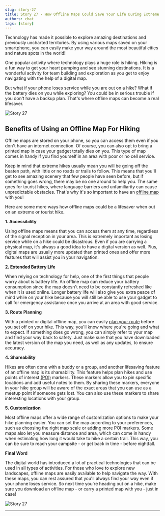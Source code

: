```yaml
---
slug: story-27
title: Story 27 - How Offline Maps Could Save Your Life During Extreme or Tourist Hikes
authors: chat
tags: [story]
---
```


Technology has made it possible to explore amazing destinations and previously uncharted territories. By using various maps saved on your smartphone, you can easily make your way around the most beautiful cities and nature spots in the world! 

One popular activity where technology plays a huge role is hiking. Hiking is a fun way to get your heart pumping and see stunning destinations. It is a wonderful activity for team building and exploration as you get to enjoy navigating with the help of a digital map. 

But what if your phone loses service while you are out on a hike? What if the battery dies on you while exploring? You could be in serious trouble if you don't have a backup plan. That's where offline maps can become a real lifesaver.


![Story 27](./1.jpg)

<!--truncate-->

## Benefits of Using an Offline Map For Hiking

Offline maps are stored on your phone, so you can access them even if you don't have an internet connection. Of course, you can also opt to bring a printed map in case your gadget totally dies on you. This type of map comes in handy if you find yourself in an area with poor or no cell service. 

Keep in mind that extreme hikes usually mean you will be going off the beaten path, with little or no roads or trails to follow. This means that you'll get to see amazing scenery that few people have seen before, but if something goes wrong, there may be no one around to help you. The same goes for tourist hikes, where language barriers and unfamiliarity can cause unpredictable obstacles. That's why it's so important to have an <a href="https://osmand.net">offline map</a> with you!

Here are some more ways how offline maps could be a lifesaver when out on an extreme or tourist hike.

<strong>1. Accessibility</strong>

Using offline maps means that you can access them at any time, regardless of the signal reception in your area. This is extremely important as losing service while on a hike could be disastrous. Even if you are carrying a physical map, it's always a good idea to have a digital version as well. Plus, digital maps are usually more updated than printed ones and offer more features that will assist you in your navigation.

<strong>2. Extended Battery Life</strong>

When relying on technology for help, one of the first things that people worry about is battery life. An offline map can reduce your battery consumption since the map doesn't need to be constantly refreshed like when it is used online. Longer battery life will also give you extra peace of mind while on your hike because you will still be able to use your gadget to call for emergency assistance once you arrive at an area with good service.

<strong>3. Route Planning</strong>

With a printed or digital offline map, you can easily <a href="https://osmand.net/blog/routes">plan your route</a> before you set off on your hike. This way, you'll know where you're going and what to expect. If something does go wrong, you can simply refer to your map and find your way back to safety. Just make sure that you have downloaded the latest version of the map you need, as well as any updates, to ensure accuracy.

<strong>4. Shareability</strong>

Hikes are often done with a buddy or a group, and another lifesaving feature of an offline map is its shareability. This feature helps plan hikes and use points of interest <a href="https://osmand.net/docs/user/map/point-layers-on-map#points-of-interest-poi">(POI)</a> markers. These markers allow you to pin specific locations and add useful notes to them. By sharing these markers, everyone in your hike group will be aware of the exact areas that you can use as a meetup point if someone gets lost. You can also use these markers to share interesting locations with your group.

<strong>5. Customization</strong>

Most offline maps offer a wide range of customization options to make your hike planning easier. You can set the map according to your preferences, such as choosing the right map scale or adding more POI markers. Some maps also let you measure distance and area, which can come in handy when estimating how long it would take to hike a certain trail. This way, you can be sure to reach your campsite - or get back in time - before nightfall.

<strong>Final Word</strong>

The digital world has introduced a lot of practical technologies that can be used in all types of activities. For those who love to explore new landscapes, offline maps are easily available to help navigate the way. With these maps, you can rest assured that you'll always find your way even if your phone loses service. So next time you're heading out on a hike, make sure you download an offline map - or carry a printed map with you - just in case!

![Story 27](./2.jpg)
 
_________________________________________________

<LinksSocial/>
<LinksTelegram/>

<AndroidStore/>
<AppleStore/>
